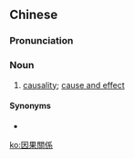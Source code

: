 {{also|因果关系}}
==Chinese==
{{zh-forms|s=因果关系|type=22}}

===Pronunciation===
{{zh-pron
|m=yīnguǒ guānxì
|c=jan1 gwo2 gwaan1 hai6
|cat=n
}}

===Noun===
{{zh-noun}}

# [[causality]]; [[cause and effect]]

====Synonyms====
* {{zh-l|因果律}}

[[ko:因果關係]]